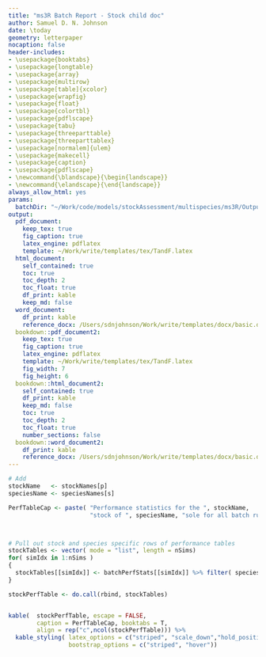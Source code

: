 ```yaml
---  
title: "ms3R Batch Report - Stock child doc"
author: Samuel D. N. Johnson
date: \today
geometry: letterpaper
nocaption: false
header-includes:
- \usepackage{booktabs}
- \usepackage{longtable}
- \usepackage{array}
- \usepackage{multirow}
- \usepackage[table]{xcolor}
- \usepackage{wrapfig}
- \usepackage{float}
- \usepackage{colortbl}
- \usepackage{pdflscape}
- \usepackage{tabu}
- \usepackage{threeparttable}
- \usepackage{threeparttablex}
- \usepackage[normalem]{ulem}
- \usepackage{makecell}
- \usepackage{caption}
- \usepackage{pdflscape}
- \newcommand{\blandscape}{\begin{landscape}}
- \newcommand{\elandscape}{\end{landscape}}
always_allow_html: yes
params:
  batchDir: "~/Work/code/models/stockAssessment/multispecies/ms3R/Outputs/"
output: 
  pdf_document:
    keep_tex: true
    fig_caption: true
    latex_engine: pdflatex
    template: ~/Work/write/templates/tex/TandF.latex
  html_document:
    self_contained: true
    toc: true
    toc_depth: 2
    toc_float: true
    df_print: kable
    keep_md: false
  word_document:
    df_print: kable
    reference_docx: /Users/sdnjohnson/Work/write/templates/docx/basic.docx
  bookdown::pdf_document2:
    keep_tex: true
    fig_caption: true
    latex_engine: pdflatex
    template: ~/Work/write/templates/tex/TandF.latex
    fig_width: 7
    fig_height: 6
  bookdown::html_document2:
    self_contained: true
    df_print: kable
    keep_md: false
    toc: true
    toc_depth: 2
    toc_float: true
    number_sections: false
  bookdown::word_document2:
    df_print: kable
    reference_docx: /Users/sdnjohnson/Work/write/templates/docx/basic.docx
---
```



```r

# Add
stockName   <- stockNames[p]
speciesName <- speciesNames[s]

PerfTableCap <- paste( "Performance statistics for the ", stockName,
                       "stock of ", speciesName, "sole for all batch runs." )




```


```r

# Pull out stock and species specific rows of performance tables
stockTables <- vector( mode = "list", length = nSims)
for( simIdx in 1:nSims )
{
  stockTables[[simIdx]] <- batchPerfStats[[simIdx]] %>% filter( species == speciesName, stock == stockName )
}

stockPerfTable <- do.call(rbind, stockTables) 


kable(  stockPerfTable, escape = FALSE, 
        caption = PerfTableCap, booktabs = T,
        align = rep("c",ncol(stockPerfTable))) %>%
  kable_styling( latex_options = c("striped", "scale_down","hold_position"),
                 bootstrap_options = c("striped", "hover"))

```

